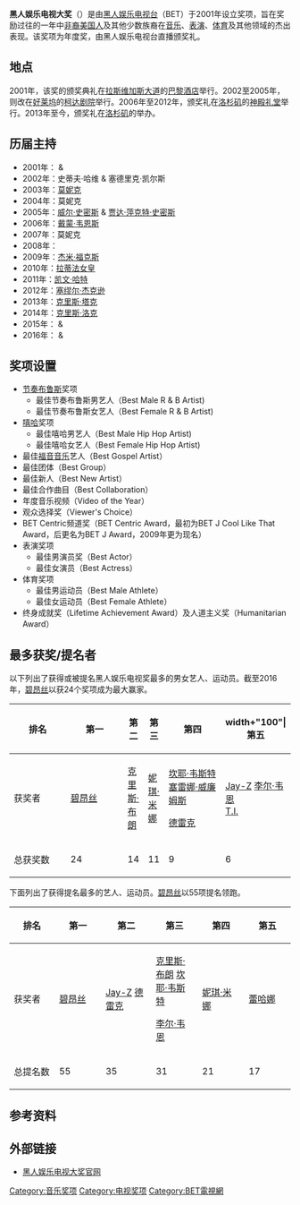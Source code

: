 {{noteTA
|G1=Show
|G2=NBA
|G3=Tennis
|1=zh-hans:节奏布鲁斯;zh-hant:节奏蓝调;}}
{{Infobox award
| name = 黑人娱乐电视大奖<br>BET Awards
| image =
| imagesize = 200px
| caption =
| description = 奖励[[非裔美国人|非裔美国人]]和其他少数族裔在[[音乐|音乐]]、[[表演|表演]]、[[体育|体育]]及其他领域的杰出表现
| presenter = [[黑人娱乐电视台|黑人娱乐电视台]]
| country = {{flag|USA}}
| year = 2001年
}}

'''黑人娱乐电视大奖'''（{{lang|en|'''BET Awards'''}}）是由[[黑人娱乐电视台|黑人娱乐电视台]]（BET）于2001年设立奖项，旨在奖励过往的一年中[[非裔美国人|非裔美国人]]及其他少数族裔在[[音乐|音乐]]、[[表演|表演]]、[[体育|体育]]及其他领域的杰出表现。该奖项为年度奖，由黑人娱乐电视台直播颁奖礼。

== 地点 ==
2001年，该奖的颁奖典礼在[[拉斯维加斯大道|拉斯维加斯大道]]的[[巴黎酒店|巴黎酒店]]举行。2002至2005年，则改在[[好莱坞|好莱坞]]的[[柯达剧院|柯达剧院]]举行。2006年至2012年，颁奖礼在[[洛杉矶|洛杉矶]]的[[神殿礼堂|神殿礼堂]]举行。2013年至今，颁奖礼在[[洛杉矶|洛杉矶]]的{{Link-en|微软剧院|Microsoft Theatre}}举办。

== 历届主持 ==
*2001年：{{link-en|史蒂夫·哈维|Steve Harvey}} & {{link-en|塞德里克·凯尔斯|Cedric the Entertainer}}
*2002年：史蒂夫·哈维 & 塞德里克·凯尔斯
*2003年：[[莫妮克|莫妮克]]
*2004年：莫妮克
*2005年：[[威尔·史密斯|威尔·史密斯]] & [[贾达·萍克特·史密斯|贾达·萍克特·史密斯]]
*2006年：[[戴蒙·韦恩斯|戴蒙·韦恩斯]]
*2007年：莫妮克
*2008年：{{link-en|DL·休利|DL Hughley}}
*2009年：[[杰米·福克斯|杰米·福克斯]]
*2010年：[[拉蒂法女皇|拉蒂法女皇]]
*2011年：[[凯文·哈特|凯文·哈特]]
*2012年：[[塞缪尔·杰克逊|塞缪尔·杰克逊]]
*2013年：[[克里斯·塔克|克里斯·塔克]]
*2014年：[[克里斯·洛克|克里斯·洛克]]
*2015年：{{link-en|安東尼·安德森|Anthony Anderson}} & {{link-en|崔西·埃里斯·罗斯|Tracee Ellis Ross}}
*2016年：{{link-en|安東尼·安德森|Anthony Anderson}} & {{link-en|崔西·埃里斯·罗斯|Tracee Ellis Ross}}

== 奖项设置 ==
*[[节奏布鲁斯|节奏布鲁斯]]奖项
**最佳节奏布鲁斯男艺人（Best Male R & B Artist)
**最佳节奏布鲁斯女艺人（Best Female R & B Artist)
*[[嘻哈|嘻哈]]奖项
**最佳嘻哈男艺人（Best Male Hip Hop Artist)
**最佳嘻哈女艺人（Best Female Hip Hop Artist)
*最佳[[福音音乐|福音音乐]]艺人（Best Gospel Artist）
*最佳团体（Best Group）
*最佳新人（Best New Artist）
*最佳合作曲目（Best Collaboration）
*年度音乐视频（Video of the Year）
*观众选择奖（Viewer's Choice）
*BET Centric频道奖（BET Centric Award，最初为BET J Cool Like That Award，后更名为BET J Award，2009年更为现名）
*表演奖项
**最佳男演员奖（Best Actor）
**最佳女演员（Best Actress）
*体育奖项
**最佳男运动员（Best Male Athlete）
**最佳女运动员（Best Female Athlete）
*终身成就奖（Lifetime Achievement Award）及人道主义奖（Humanitarian Award）

== 最多获奖/提名者 ==

以下列出了获得或被提名黑人娱乐电视奖最多的男女艺人、运动员。截至2016年，[[碧昂丝|碧昂丝]]以获24个奖项成为最大赢家。
{| class="wikitable" border="1"
|-
! width="100"| 排名
! width="100"| 第一
!第二
!第三
! width="100" | 第四
! width+"100"| 第五
|-align=center
| 获奖者
| [[碧昂丝|碧昂丝]]
|[[克里斯·布朗|克里斯·布朗]]
|[[妮琪·米娜|妮琪·米娜]]
| [[肯伊·威斯特|坎耶·韦斯特]]
[[塞雷娜·威廉姆斯|塞雷娜·威廉姆斯]]

[[德雷克_(歌手)|德雷克]]
| [[Jay-Z|Jay-Z]]
[[李尔·韦恩|李尔·韦恩]]<br>[[T.I.|T.I.]]
|-align=center
| 总获奖数
| 24
|14
|11
| 9
| 6 
|}

下面列出了获得提名最多的艺人、运动员。[[碧昂丝|碧昂丝]]以55项提名领跑。

{| class="wikitable" border="1"
|-
! width="100"| 排名
! width="100"| 第一
! width="100"| 第二
! width="100"| 第三
! width="100"| 第四
! width="100" | 第五
|- align="center"
| 获奖者
| [[碧昂丝|碧昂丝]]
| [[Jay-Z|Jay-Z]]
[[德雷克_(歌手)|德雷克]]
| [[克里斯·布朗|克里斯·布朗]]
[[坎耶·韦斯特|坎耶·韦斯特]]

[[李尔·韦恩|李尔·韦恩]]
| [[妮琪·米娜|妮琪·米娜]]
| [[蕾哈娜|蕾哈娜]]
|- align="center"
| 总提名数
| 55
| 35
| 31
| 21
| 17
|}

== 参考资料 ==
{{Reflist}}

== 外部链接 ==
* [http://www.bet.com 黑人娱乐电视大奖官网]{{Wayback|url=http://www.bet.com/ |date=20090509205845 }}

{{DEFAULTSORT:Bet Awards}}
[[Category:音乐奖项|Category:音乐奖项]]
[[Category:电视奖项|Category:电视奖项]]
[[Category:BET電視網|Category:BET電視網]]